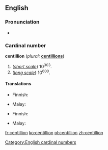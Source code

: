==English==

===Pronunciation===
* {{rhymes|ɪljən}}

===Cardinal number===
'''centillion''' (''plural:'' '''[[centillions]]''')

# (''[[w:Long and short scales|short scale]]'') 10<sup>303</sup>.
# (''[[w:Long and short scales|long scale]]'') 10<sup>600</sup>.

====Translations====
{{trans-top|10<sup>303</sup>}}
* Finnish: {{t-|fi|sentiljoona}}
{{trans-mid}}
* Malay: {{t|ms|sentilion}}
{{trans-bottom}}

{{trans-top|10<sup>600</sup>}}
* Finnish: {{t-|fi|sentiljoona}}
{{trans-mid}}
* Malay: {{t|ms|sentilion}}
{{trans-bottom}}

[[Category:English cardinal numbers]]

[[fr:centillion]]
[[ko:centillion]]
[[pl:centillion]]
[[zh:centillion]]
